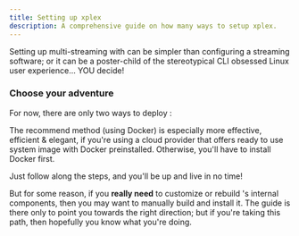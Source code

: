 ```yaml
---
title: Setting up xplex
description: A comprehensive guide on how many ways to setup xplex.
---
```


Setting up multi-streaming with <Xplex /> can be simpler than configuring a streaming software; or it can be a poster-child of the stereotypical CLI obsessed Linux user experience... YOU decide!

### Choose your adventure

For now, there are only two ways to deploy <Xplex />:

<CardGrid>
  <Card title="Recommended" icon="seti:docker">
    <LinkCard
      title="Run it with Docker"
      description="The easiest, one-and-done way to get started with <b>xplex</b>."
      href="/setup/docker"
    />
  </Card>
  <Card title="Are you sure?" icon="linux">
    <LinkCard
      title="Setup & run it manually"
      description="For complete control & flexibility, at the cost of convenience."
      href="/setup/native"
    />
  </Card>
</CardGrid>

The recommend method (using Docker) is especially more effective, efficient & elegant, if you're using a cloud provider that offers ready to use system image with Docker preinstalled. Otherwise, you'll have to install Docker first.

Just follow along the steps, and you'll be up and live in no time!

But for some reason, if you **really need** to customize or rebuild <Xplex />'s internal components, then you may want to manually build and install it. The guide is there only to point you towards the right direction; but if you're taking this path, then hopefully you know what you're doing.
